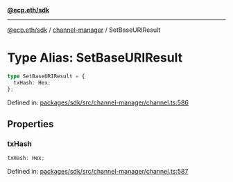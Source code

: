 [**@ecp.eth/sdk**](../../index.mdx)

***

[@ecp.eth/sdk](/sdk-reference/index.mdx) / [channel-manager](/sdk-reference/channel-manager/index.mdx) / SetBaseURIResult

# Type Alias: SetBaseURIResult

```ts
type SetBaseURIResult = {
  txHash: Hex;
};
```

Defined in: [packages/sdk/src/channel-manager/channel.ts:586](https://github.com/ecp-eth/comments-monorepo/blob/main/packages/sdk/src/channel-manager/channel.ts#L586)

## Properties

### txHash

```ts
txHash: Hex;
```

Defined in: [packages/sdk/src/channel-manager/channel.ts:587](https://github.com/ecp-eth/comments-monorepo/blob/main/packages/sdk/src/channel-manager/channel.ts#L587)
